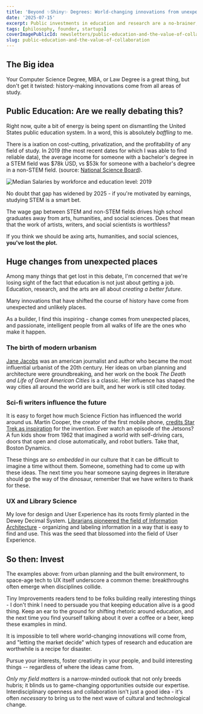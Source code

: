 ```yaml
---
title: 'Beyond ✨Shiny✨ Degrees: World-changing innovations from unexpected places'
date: '2025-07-15'
excerpt: Public investments in education and research are a no-brainer, and these examples of game-changing innovations that came from "low value" fields of study tell you why.
tags: [philosophy, founder, startups]
coverImagePublicId: newsletters/public-education-and-the-value-of-collaboration/cover
slug: public-education-and-the-value-of-collaboration
---
```


## The Big idea

Your Computer Science Degree, MBA, or Law Degree is a great thing, but don't get it twisted: history-making innovations come from all areas of study.

## Public Education: Are we really debating this?

Right now, quite a bit of energy is being spent on dismantling the United States public education system. In a word, this is absolutely _baffling_ to me.

There is a ixation on cost-cutting, privatization, and the profitability of any field of study. In 2019 (the most recent dates for which I was able to find reliable data), the average income for someone with a bachelor's degree in a STEM field was $78k USD, vs $53k for someone with a bachelor's degree in a non-STEM field. (source: [National Science Board](https://ncses.nsf.gov/pubs/nsb20212/stem-labor-market-conditions-and-the-economy)).

<Image
  publicId="newsletters/public-education-and-the-value-of-collaboration/chart"
  alt="Median Salaries by workforce and education level: 2019"
  caption="Source: National Science Board"
/>

No doubt that gap has widened by 2025 - if you're motivated by earnings, studying STEM is a smart bet.

The wage gap between STEM and non-STEM fields drives high school graduates away from arts, humanities, and social sciences. Does that mean that the work of artists, writers, and social scientists is worthless?

If you think we should be axing arts, humanities, and social sciences, **you've lost the plot.**

## Huge changes from unexpected places

Among many things that get lost in this debate, I'm concerned that we're losing sight of the fact that education is not just about getting a job. Education, research, and the arts are all about _creating a better future_.

Many innovations that have shifted the course of history have come from unexpected and unlikely places.

As a builder, I find this inspiring - change comes from unexpected places, and passionate, intelligent people from all walks of life are the ones who make it happen.

### The birth of modern urbanism

[Jane Jacobs](https://en.wikipedia.org/wiki/Jane_Jacobs) was an american journalist and author who became the most influential urbanist of the 20th century. Her ideas on urban planning and architecture were groundbreaking, and her work on the book _The Death and Life of Great American Cities_ is a classic. Her influence has shaped the way cities all around the world are built, and her work is still cited today.

### Sci-fi writers influence the future

It is easy to forget how much Science Fiction has influenced the world around us. Martin Cooper, the creator of the first mobile phone, [credits Star Trek as inspiration](https://content.time.com/time/specials/2007/article/0,28804,1677329_1677708_1677825,00.html) for the invention. Ever watch an episode of the Jetsons? A fun kids show from 1962 that imagined a world with self-driving cars, doors that open and close automatically, and robot butlers. Take that, Boston Dynamics.

These things are _so embedded_ in our culture that it can be difficult to imagine a time without them. Someone, something had to come up with these ideas. The next time you hear someone saying degrees in literature should go the way of the dinosaur, remember that we have writers to thank for these.

### UX and Library Science

My love for design and User Experience has its roots firmly planted in the Dewey Decimal System. [Librarians pioneered the field of Information Architecture](https://www.uxmatters.com/mt/archives/2012/11/information-architectures-two-schools-of-thought.php) - organizing and labeling information in a way that is easy to find and use. This was the seed that blossomed into the field of User Experience.

## So then: Invest

The examples above: from urban planning and the built environment, to space-age tech to UX itself underscore a common theme: breakthroughs often emerge when disciplines collide.

Tiny Improvements readers tend to be folks building really interesting things - I don't think I need to persuade you that keeping education alive is a good thing. Keep an ear to the ground for shifting rhetoric around education, and the next time you find yourself talking about it over a coffee or a beer, keep these examples in mind.

It is impossible to tell where world-changing innovations will come from, and "letting the market decide" which types of research and education are worthwhile is a recipe for disaster.

Pursue your interests, foster creativity in your people, and build interesting things -- regardless of where the ideas came from.

_Only my field matters_ is a narrow-minded outlook that not only breeds hubris; it blinds us to game-changing opportunities outside our expertise. Interdisciplinary openness and collaboration isn't just a good idea - it's often _necessary_ to bring us to the next wave of cultural and technological change.
